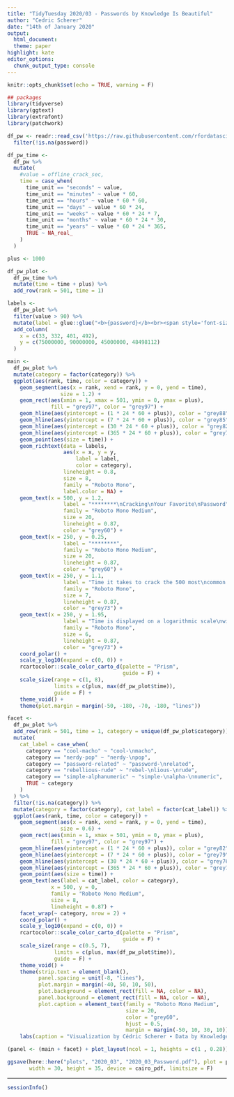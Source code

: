 ```yaml
---
title: "TidyTuesday 2020/03 - Passwords by Knowledge Is Beautiful"
author: "Cedric Scherer"
date: "14th of January 2020"
output:
  html_document:
  theme: paper
highlight: kate
editor_options:
  chunk_output_type: console
---
```

  
```r
knitr::opts_chunk$set(echo = TRUE, warning = F)
```

```r
## packages
library(tidyverse)
library(ggtext)
library(extrafont)
library(patchwork)
```

```r
df_pw <- readr::read_csv('https://raw.githubusercontent.com/rfordatascience/tidytuesday/master/data/2020/2020-01-14/passwords.csv') %>% 
  filter(!is.na(password))
```

```r
df_pw_time <-
  df_pw %>% 
  mutate(
    #value = offline_crack_sec,
    time = case_when(
      time_unit == "seconds" ~ value,
      time_unit == "minutes" ~ value * 60,
      time_unit == "hours" ~ value * 60 * 60,
      time_unit == "days" ~ value * 60 * 24,
      time_unit == "weeks" ~ value * 60 * 24 * 7,
      time_unit == "months" ~ value * 60 * 24 * 30,
      time_unit == "years" ~ value * 60 * 24 * 365,
      TRUE ~ NA_real_
    )
  ) 
```

```r
plus <- 1000

df_pw_plot <-
  df_pw_time %>% 
  mutate(time = time + plus) %>% 
  add_row(rank = 501, time = 1)

labels <-
  df_pw_plot %>% 
  filter(value > 90) %>% 
  mutate(label = glue::glue("<b>{password}</b><br><span style='font-size:18pt'>Rank: {rank}</span>")) %>% 
  add_column(
    x = c(33, 332, 401, 492),
    y = c(75000000, 90000000, 45000000, 48498112)
  )

main <- 
  df_pw_plot %>% 
  mutate(category = factor(category)) %>% 
  ggplot(aes(rank, time, color = category)) +
    geom_segment(aes(x = rank, xend = rank, y = 0, yend = time), 
                 size = 1.2) +
    geom_rect(aes(xmin = 1, xmax = 501, ymin = 0, ymax = plus), 
              fill = "grey97", color = "grey97") + 
    geom_hline(aes(yintercept = (1 * 24 * 60 + plus)), color = "grey88") +
    geom_hline(aes(yintercept = (7 * 24 * 60 + plus)), color = "grey85") +
    geom_hline(aes(yintercept = (30 * 24 * 60 + plus)), color = "grey82") +
    geom_hline(aes(yintercept = (365 * 24 * 60 + plus)), color = "grey79") +
    geom_point(aes(size = time)) +
    geom_richtext(data = labels,
                  aes(x = x, y = y,
                      label = label,
                      color = category),
                  lineheight = 0.8,
                  size = 8,
                  family = "Roboto Mono",
                  label.color = NA) +
    geom_text(x = 500, y = 1.2,
                  label = "********\nCracking\nYour Favorite\nPassword",
                  family = "Roboto Mono Medium",
                  size = 20,
                  lineheight = 0.87,
                  color = "grey60") +
    geom_text(x = 250, y = 0.25,
                  label = "********",
                  family = "Roboto Mono Medium",
                  size = 20,
                  lineheight = 0.87,
                  color = "grey60") +
    geom_text(x = 250, y = 1.1,
                  label = "Time it takes to crack the 500 most\ncommon passwords by online guessing.\nSorted by rank and colored by category.",
                  family = "Roboto Mono",
                  size = 7,
                  lineheight = 0.87,
                  color = "grey73") +
    geom_text(x = 250, y = 1.95,
                  label = "Time is displayed on a logarithmic scale\nwith the rings representing one day,\none week, one month, and one year\n(from inner to outer ring).",
                  family = "Roboto Mono",
                  size = 6,
                  lineheight = 0.87,
                  color = "grey73") +
    coord_polar() + 
    scale_y_log10(expand = c(0, 0)) +
    rcartocolor::scale_color_carto_d(palette = "Prism", 
                                     guide = F) +
    scale_size(range = c(1, 8), 
               limits = c(plus, max(df_pw_plot$time)), 
               guide = F) + 
    theme_void() +
    theme(plot.margin = margin(-50, -180, -70, -180, "lines"))
```

```r
facet <- 
  df_pw_plot %>% 
  add_row(rank = 501, time = 1, category = unique(df_pw_plot$category)) %>% 
  mutate(
    cat_label = case_when(
      category == "cool-macho" ~ "cool-\nmacho",
      category == "nerdy-pop" ~ "nerdy-\npop",
      category == "password-related" ~ "password-\nrelated",
      category == "rebellious-rude" ~ "rebel-\nlious-\nrude",
      category == "simple-alphanumeric" ~ "simple-\nalpha-\nnumeric",
      TRUE ~ category
    )
  ) %>% 
  filter(!is.na(category)) %>% 
  mutate(category = factor(category), cat_label = factor(cat_label)) %>% 
  ggplot(aes(rank, time, color = category)) +
    geom_segment(aes(x = rank, xend = rank, y = 0, yend = time), 
                 size = 0.6) +
    geom_rect(aes(xmin = 1, xmax = 501, ymin = 0, ymax = plus), 
              fill = "grey97", color = "grey97") + 
    geom_hline(aes(yintercept = (1 * 24 * 60 + plus)), color = "grey82", size = 0.2) +
    geom_hline(aes(yintercept = (7 * 24 * 60 + plus)), color = "grey79", size = 0.2) +
    geom_hline(aes(yintercept = (30 * 24 * 60 + plus)), color = "grey76", size = 0.2) +
    geom_hline(aes(yintercept = (365 * 24 * 60 + plus)), color = "grey73", size = 0.2) +
    geom_point(aes(size = time)) +
    geom_text(aes(label = cat_label, color = category),
              x = 500, y = 0,
              family = "Roboto Mono Medium",
              size = 8,
              lineheight = 0.87) +
    facet_wrap(~ category, nrow = 2) +
    coord_polar() + 
    scale_y_log10(expand = c(0, 0)) + 
    rcartocolor::scale_color_carto_d(palette = "Prism", 
                                     guide = F) +
    scale_size(range = c(0.5, 7), 
               limits = c(plus, max(df_pw_plot$time)), 
               guide = F) + 
    theme_void() +
    theme(strip.text = element_blank(), 
          panel.spacing = unit(-8, "lines"),
          plot.margin = margin(-40, 50, 10, 50),
          plot.background = element_rect(fill = NA, color = NA),
          panel.background = element_rect(fill = NA, color = NA),
          plot.caption = element_text(family = "Roboto Mono Medium", 
                                      size = 20, 
                                      color = "grey60", 
                                      hjust = 0.5, 
                                      margin = margin(-50, 10, 30, 10))) +
    labs(caption = "Visualization by Cédric Scherer ∙ Data by Knowledge is Beautiful")
```

```r
(panel <- (main + facet) + plot_layout(ncol = 1, heights = c(1 , 0.28)))

ggsave(here::here("plots", "2020_03", "2020_03_Password.pdf"), plot = panel,
       width = 30, height = 35, device = cairo_pdf, limitsize = F)
```

***
  
```r
sessionInfo()
```
